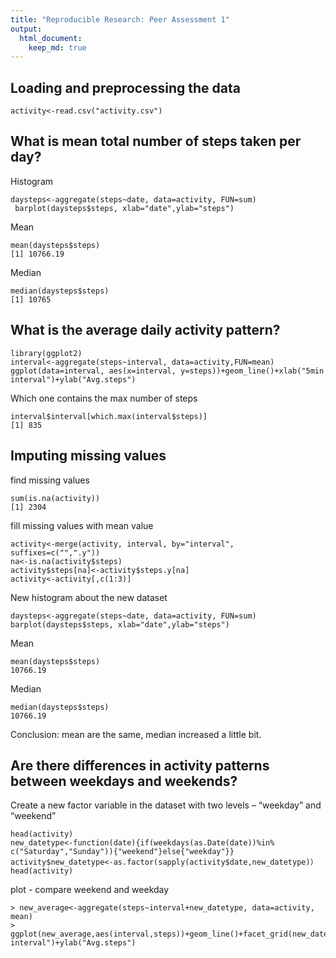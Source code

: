 ```yaml
---
title: "Reproducible Research: Peer Assessment 1"
output:
  html_document:
    keep_md: true
---
```



## Loading and preprocessing the data
```
activity<-read.csv("activity.csv")
```

## What is mean total number of steps taken per day?

Histogram
```
daysteps<-aggregate(steps~date, data=activity, FUN=sum)
 barplot(daysteps$steps, xlab="date",ylab="steps")
 ```
Mean
```
mean(daysteps$steps)
[1] 10766.19
```

Median
```
median(daysteps$steps)
[1] 10765
```

## What is the average daily activity pattern?

```
library(ggplot2)
interval<-aggregate(steps~interval, data=activity,FUN=mean)
ggplot(data=interval, aes(x=interval, y=steps))+geom_line()+xlab("5min interval")+ylab("Avg.steps")
```

Which one contains the max number of steps
```
interval$interval[which.max(interval$steps)]
[1] 835
```


## Imputing missing values

find missing values
```
sum(is.na(activity))
[1] 2304
```
fill missing values with mean value
```
activity<-merge(activity, interval, by="interval", suffixes=c("",".y"))
na<-is.na(activity$steps)
activity$steps[na]<-activity$steps.y[na]
activity<-activity[,c(1:3)]
```
New histogram about the new dataset
```
daysteps<-aggregate(steps~date, data=activity, FUN=sum)
barplot(daysteps$steps, xlab="date",ylab="steps")
```
Mean
```
mean(daysteps$steps)
10766.19
```

Median
```
median(daysteps$steps)
10766.19
```
Conclusion: mean are the same, median increased a little bit.

## Are there differences in activity patterns between weekdays and weekends?

Create a new factor variable in the dataset with two levels – “weekday” and “weekend” 
```
head(activity)
new_datetype<-function(date){if(weekdays(as.Date(date))%in% c("Saturday","Sunday")){"weekend"}else{"weekday"}}
activity$new_datetype<-as.factor(sapply(activity$date,new_datetype)）
head(activity)
```

plot - compare weekend and weekday
```
> new_average<-aggregate(steps~interval+new_datetype, data=activity, mean)
> ggplot(new_average,aes(interval,steps))+geom_line()+facet_grid(new_datetype~.)+xlab("5min interval")+ylab("Avg.steps")
```

